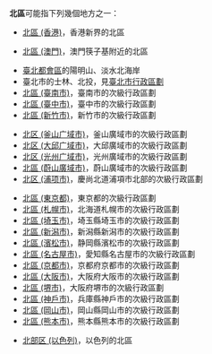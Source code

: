 {{方位區劃}}
'''北區'''可能指下列幾個地方之一：

;{{HK}}
*[[北區_(香港)|北區 (香港)]]，香港新界的北區

;{{MAC}}
*[[北區_(澳門)|北區 (澳門)]]，澳門筷子基附近的北區

;{{TWN}}
*[[臺北都會區|臺北都會區]]的陽明山、淡水北海岸
*臺北市的士林、北投，見[[臺北市行政區劃|臺北市行政區劃]]
*[[北區_(臺南市)|北區 (臺南市)]]，臺南市的次級行政區劃
*[[北區_(臺中市)|北區 (臺中市)]]，臺中市的次級行政區劃
*[[北區_(新竹市)|北區 (新竹市)]]，新竹市的次級行政區劃

;{{KOR}}
*[[北区_(釜山广域市)|北区 (釜山广域市)]]，釜山廣域市的次級行政區劃
*[[北区_(大邱广域市)|北区 (大邱广域市)]]，大邱廣域市的次級行政區劃
*[[北区_(光州广域市)|北区 (光州广域市)]]，光州廣域市的次級行政區劃
*[[北區_(蔚山廣域市)|北區 (蔚山廣域市)]]，蔚山廣域市的次級行政區劃
*[[北区_(浦项市)|北区 (浦项市)]]，慶尚北道浦項市北部的次級行政區劃

;{{JPN}}
*[[北區_(東京都)|北區 (東京都)]]，東京都的次級行政區劃
*[[北區_(札幌市)|北區 (札幌市)]]，北海道札幌市的次級行政區劃
*[[北區_(埼玉市)|北區 (埼玉市)]]，埼玉縣埼玉市的次級行政區劃
*[[北區_(新潟市)|北區 (新潟市)]]，新潟縣新潟市的次級行政區劃
*[[北區_(濱松市)|北區 (濱松市)]]，静岡縣濱松市的次級行政區劃
*[[北區_(名古屋市)|北區 (名古屋市)]]，愛知縣名古屋市的次級行政區劃
*[[北區_(京都市)|北區 (京都市)]]，京都府京都市的次級行政區劃
*[[北區_(大阪市)|北區 (大阪市)]]，大阪府大阪市的次級行政區劃
*[[北區_(堺市)|北區 (堺市)]]，大阪府堺市的次級行政區劃
*[[北區_(神戶市)|北區 (神戶市)]]，兵庫縣神戶市的次級行政區劃
*[[北區_(岡山市)|北區 (岡山市)]]，岡山縣岡山市的次級行政區劃
*[[北區_(熊本市)|北區 (熊本市)]]，熊本縣熊本市的次級行政區劃

;{{ISR}}
*[[北部区_(以色列)|北部区 (以色列)]]，以色列的北區

{{disambig|B|Cat=二字区名消歧义}}